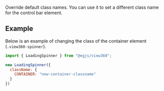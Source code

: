 
<OptionDescriptor type="Record<string, string>" defaultVal="{}" added="4.0.0" />

Override default class names.
You can use it to set a different class name for the control bar element.


## Example
Below is an example of changing the class of the container element (`.view360-spinner`).

```js
import { LoadingSpinner } from "@egjs/view360";

new LoadingSpinner({
  className: {
    CONTAINER: "new-container-classname"
  }
})
```
